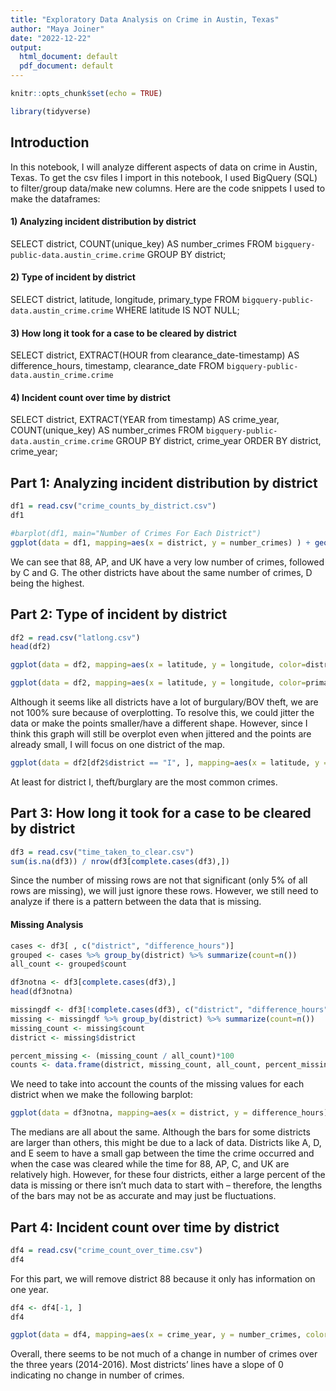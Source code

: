 ```yaml
---
title: "Exploratory Data Analysis on Crime in Austin, Texas"
author: "Maya Joiner"
date: "2022-12-22"
output:
  html_document: default
  pdf_document: default
---
```


```r
knitr::opts_chunk$set(echo = TRUE)
```

```r
library(tidyverse)
```

## Introduction

In this notebook, I will analyze different aspects of data on crime in Austin, Texas. To get the csv files I import in this notebook, I used BigQuery (SQL) to filter/group data/make new columns. Here are the code snippets I used to make the dataframes:

#### 1) Analyzing incident distribution by district

SELECT district, COUNT(unique_key) AS number_crimes FROM `bigquery-public-data.austin_crime.crime` 
GROUP BY district;

#### 2) Type of incident by district

SELECT district, latitude, longitude, primary_type FROM `bigquery-public-data.austin_crime.crime` 
WHERE latitude IS NOT NULL;

#### 3) How long it took for a case to be cleared by district

SELECT district, EXTRACT(HOUR from clearance_date-timestamp) AS difference_hours, timestamp, clearance_date FROM `bigquery-public-data.austin_crime.crime`

#### 4) Incident count over time by district

SELECT district, EXTRACT(YEAR from timestamp) AS crime_year, COUNT(unique_key) AS number_crimes FROM `bigquery-public-data.austin_crime.crime`
GROUP BY district, crime_year
ORDER BY district, crime_year;

## Part 1: Analyzing incident distribution by district

```r
df1 = read.csv("crime_counts_by_district.csv")
df1
```


```r
#barplot(df1, main="Number of Crimes For Each District")
ggplot(data = df1, mapping=aes(x = district, y = number_crimes) ) + geom_col()
```


We can see that 88, AP, and UK have a very low number of crimes, followed by C and G. The other districts have about the same number of crimes, D being the highest.

## Part 2: Type of incident by district

```r
df2 = read.csv("latlong.csv")
head(df2)
```
```r
ggplot(data = df2, mapping=aes(x = latitude, y = longitude, color=district) ) + geom_point() 
```
```r
ggplot(data = df2, mapping=aes(x = latitude, y = longitude, color=primary_type) ) + geom_point() 
```


Although it seems like all districts have a lot of burgulary/BOV theft, we are not 100% sure because of overplotting. To resolve this, we could jitter the data or make the points smaller/have a different shape. However, since I think this graph will still be overplot even when jittered and the points are already small, I will focus on one district of the map.


```r
ggplot(data = df2[df2$district == "I", ], mapping=aes(x = latitude, y = longitude, color=primary_type) ) + geom_point() 
```

At least for district I, theft/burglary are the most common crimes.

## Part 3: How long it took for a case to be cleared by district
```r
df3 = read.csv("time_taken_to_clear.csv")
sum(is.na(df3)) / nrow(df3[complete.cases(df3),])
```

Since the number of missing rows are not that significant (only 5% of all rows are missing), we will just ignore these rows. However, we still need to analyze if there is a pattern between the data that is missing.

#### Missing Analysis

```r
cases <- df3[ , c("district", "difference_hours")]
grouped <- cases %>% group_by(district) %>% summarize(count=n())
all_count <- grouped$count
```

```r
df3notna <- df3[complete.cases(df3),]
head(df3notna)
```
```r
missingdf <- df3[!complete.cases(df3), c("district", "difference_hours")]
missing <- missingdf %>% group_by(district) %>% summarize(count=n())
missing_count <- missing$count
district <- missing$district
```

```r
percent_missing <- (missing_count / all_count)*100
counts <- data.frame(district, missing_count, all_count, percent_missing)
```

We need to take into account the counts of the missing values for each district when we make the following barplot:

```r
ggplot(data = df3notna, mapping=aes(x = district, y = difference_hours) ) + geom_boxplot() + ylim(0, 1000)
```

The medians are all about the same. Although the bars for some districts are larger than others, this might be due to a lack of data. Districts like A, D, and E seem to have a small gap between the time the crime occurred and when the case was cleared while the time for 88, AP, C, and UK are relatively high. However, for these four districts, either a large percent of the data is missing or there isn't much data to start with -- therefore, the lengths of the bars may not be as accurate and may just be fluctuations.

## Part 4: Incident count over time by district
```r
df4 = read.csv("crime_count_over_time.csv")
df4
```

For this part, we will remove district 88 because it only has information on one year.

```r
df4 <- df4[-1, ]
df4
```

```r
ggplot(data = df4, mapping=aes(x = crime_year, y = number_crimes, color=district) ) + geom_line() 
```

Overall, there seems to be not much of a change in number of crimes over the three years (2014-2016). Most districts' lines have a slope of 0 indicating no change in number of crimes.








